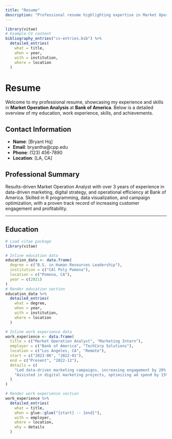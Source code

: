 ```yaml
---
title: "Resume"
description: "Professional resume highlighting expertise in Market Operation Analysis at Bank of America."
---
```


```r
library(vitae)
# Example CV content
bibliography_entries("cv-entries.bib") %>%
  detailed_entries(
    what = title,
    when = year,
    with = institution,
    where = location
  )
```

# Resume

Welcome to my professional resume, showcasing my experience and skills in **Market Operation Analysis** at **Bank of America**. Below is a detailed overview of my education, work experience, skills, and achievements.

## Contact Information

-   **Name**: \[Bryant Hq\]\
-   **Email**: bryantha\@cpp.edu\
-   **Phone**: (123) 456-7890\
-   **Location**: \[LA, CA\]

## Professional Summary

Results-driven Market Operation Analyst with over 3 years of experience in data-driven marketing, digital strategy, and operational efficiency at Bank of America. Skilled in R programming, data visualization, and campaign optimization, with a proven track record of increasing customer engagement and profitability.

------------------------------------------------------------------------

## Education

```r
# Load vitae package
library(vitae)

# Inline education data
education_data <- data.frame(
  degree = c("B.S. in Human Resources Leadership"),
  institution = c("CAl Poly Pomona"),
  location = c("Pomona, CA"),
  year = c(2021)
)
# Render education section
education_data %>%
  detailed_entries(
    what = degree,
    when = year,
    with = institution,
    where = location
  )
```

```r
# Inline work experience data
work_experience <- data.frame(
  title = c("Market Operation Analyst", "Marketing Intern"),
  employer = c("Bank of America", "TechCorp Solutions"),
  location = c("Los Angeles, CA", "Remote"),
  start = c("2023-06", "2022-01"),
  end = c("Present", "2022-12"),
  details = c(
    "Led data-driven marketing campaigns, increasing engagement by 20% through customer segmentation.",
    "Assisted in digital marketing projects, optimizing ad spend by 15% using A/B testing."
  )
)

# Render work experience section
work_experience %>%
  detailed_entries(
    what = title,
    when = glue::glue("{start} -- {end}"),
    with = employer,
    where = location,
    why = details
  )
```

